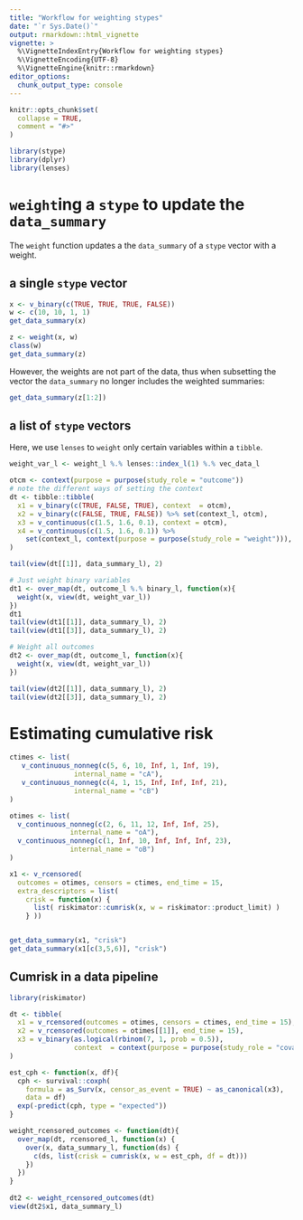 ```yaml
---
title: "Workflow for weighting stypes"
date: "`r Sys.Date()`"
output: rmarkdown::html_vignette
vignette: >
  %\VignetteIndexEntry{Workflow for weighting stypes}
  %\VignetteEncoding{UTF-8}
  %\VignetteEngine{knitr::rmarkdown}
editor_options: 
  chunk_output_type: console
---
```


```r
knitr::opts_chunk$set(
  collapse = TRUE,
  comment = "#>"
)
```

```r
library(stype)
library(dplyr)
library(lenses)
```

# `weight`ing a `stype` to update the `data_summary`

The `weight` function updates a the `data_summary` of a `stype` vector with a weight.

## a single `stype` vector

```r
x <- v_binary(c(TRUE, TRUE, TRUE, FALSE))
w <- c(10, 10, 1, 1)
get_data_summary(x)

z <- weight(x, w)
class(w)
get_data_summary(z)
```

However, the weights are not part of the data, thus when subsetting the vector the `data_summary` no longer includes the weighted summaries:

```r
get_data_summary(z[1:2])
```

## a list of `stype` vectors

Here, we use `lenses` to `weight` only certain variables within a `tibble`.


```r
weight_var_l <- weight_l %.% lenses::index_l(1) %.% vec_data_l

otcm <- context(purpose = purpose(study_role = "outcome"))
# note the different ways of setting the context
dt <- tibble::tibble(
  x1 = v_binary(c(TRUE, FALSE, TRUE), context  = otcm),
  x2 = v_binary(c(FALSE, TRUE, FALSE)) %>% set(context_l, otcm),
  x3 = v_continuous(c(1.5, 1.6, 0.1), context = otcm),
  x4 = v_continuous(c(1.5, 1.6, 0.1)) %>%
    set(context_l, context(purpose = purpose(study_role = "weight"))),
)

tail(view(dt[[1]], data_summary_l), 2)

# Just weight binary variables
dt1 <- over_map(dt, outcome_l %.% binary_l, function(x){ 
  weight(x, view(dt, weight_var_l))
})
dt1
tail(view(dt1[[1]], data_summary_l), 2)
tail(view(dt1[[3]], data_summary_l), 2)

# Weight all outcomes
dt2 <- over_map(dt, outcome_l, function(x){ 
  weight(x, view(dt, weight_var_l))
})

tail(view(dt2[[1]], data_summary_l), 2)
tail(view(dt2[[3]], data_summary_l), 2)
```

# Estimating cumulative risk

```r
ctimes <- list(
   v_continuous_nonneg(c(5, 6, 10, Inf, 1, Inf, 19), 
                internal_name = "cA"),
   v_continuous_nonneg(c(4, 1, 15, Inf, Inf, Inf, 21), 
                internal_name = "cB")
)

otimes <- list(
  v_continuous_nonneg(c(2, 6, 11, 12, Inf, Inf, 25),
               internal_name = "oA"),
  v_continuous_nonneg(c(1, Inf, 10, Inf, Inf, Inf, 23), 
               internal_name = "oB")
)

x1 <- v_rcensored(
  outcomes = otimes, censors = ctimes, end_time = 15,
  extra_descriptors = list(
    crisk = function(x) { 
      list( riskimator::cumrisk(x, w = riskimator::product_limit) )
    } ))


get_data_summary(x1, "crisk")
get_data_summary(x1[c(3,5,6)], "crisk")
```

## Cumrisk in a data pipeline

```r
library(riskimator)

dt <- tibble(
  x1 = v_rcensored(outcomes = otimes, censors = ctimes, end_time = 15),
  x2 = v_rcensored(outcomes = otimes[[1]], end_time = 15),
  x3 = v_binary(as.logical(rbinom(7, 1, prob = 0.5)),
                context  = context(purpose = purpose(study_role = "covariate"))),
)

est_cph <- function(x, df){
  cph <- survival::coxph(
    formula = as_Surv(x, censor_as_event = TRUE) ~ as_canonical(x3),
    data = df)
  exp(-predict(cph, type = "expected"))
}

weight_rcensored_outcomes <- function(dt){
  over_map(dt, rcensored_l, function(x) {
    over(x, data_summary_l, function(ds) { 
      c(ds, list(crisk = cumrisk(x, w = est_cph, df = dt)))
    })
  })
}
 
dt2 <- weight_rcensored_outcomes(dt)
view(dt2$x1, data_summary_l)
```


